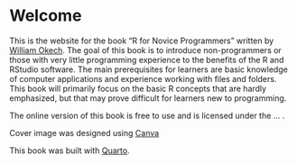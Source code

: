 # Welcome {.unnumbered}

This is the website for the book “R for Novice Programmers” written by [William Okech](https://www.williamokech.com). The goal of this book is to introduce non-programmers or those with very little programming experience to the benefits of the R and RStudio software. The main prerequisites for learners are basic knowledge of computer applications and experience working with files and folders. This book will primarily focus on the basic R concepts that are hardly emphasized, but that may prove difficult for learners new to programming.

The online version of this book is free to use and is licensed under the ... .

Cover image was designed using [Canva](https://www.canva.com/)

This book was built with [Quarto](https://quarto.org/).
